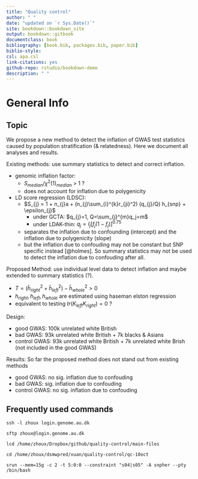 ```yaml
---
title: "Quality control"
author: " "
date: "updated on `r Sys.Date()`"
site: bookdown::bookdown_site
output: bookdown::gitbook
documentclass: book
bibliography: [book.bib, packages.bib, paper.bib]
biblio-style:
csl: apa.csl
link-citations: yes
github-repo: rstudio/bookdown-demo
description: " "
---
```


# General Info

## Topic

We propose a new method to detect the inflation of GWAS test statistics caused by population stratification (& relatedness). Here we document all analyses and results.

Existing methods: use summary statistics to detect and correct inflation.

  * genomic inflation factor: 
    * $S_{median}$/$\chi^2 (1)_{median}$ > 1 ? 
    * does not account for inflation due to polygenicity
    
  * LD score regression (LDSC):
    * $S_{j} = 1 + n_{j}a +  (n_{j}\sum_{i}^{k}r_{ji}^2) (q_{j}/Q) h_{snp} + \epsilon_{j}$
      * under GCTA: $q_{j}=1, Q=\sum_{j}^{m}q_j=m$ 
      * under LDAK-thin: $q_{j}=I_{j}[f_{j}(1-f_{j})]^{0.75}$
    * separates the inflation due to confounding (intercept) and the inflation due to polygenicity (slope)
    * but the inflation due to confouding may not be constant but SNP specific instead [@holmes]. So summary statistics may not be used to detect the inflation due to confouding after all. 

Proposed Method: use individual level data to detect inflation and maybe extended to summary statistics (?).
    
  * $T = (\hat{h}_{right}^2 + \hat{h}_{left}^2) - \hat{h}_{whole}^2 > 0$
  * $h_{right}, h_{left}, h_{whole}$ are estimated using haseman elston regression
  * equivalent to testing $tr(K_{left}K_{right}) = 0$ ?

Design:

  * good GWAS: 100k unrelated white British
  * bad GWAS: 93k unrelated white British + 7k blacks & Asians 
  * control GWAS: 93k unrelated white British + 7k unrelated white Brish (not included in the good GWAS)
  
Results: So far the proposed method does not stand out from existing methods

  * good GWAS: no sig. inflation due to confouding
  * bad GWAS: sig. inflation due to confouding
  * control GWAS: no sig. inflation due to confouding


## Frequently used commands

`ssh -l zhoux login.genome.au.dk`

`sftp zhoux@login.genome.au.dk`

`lcd /home/zhoux/Dropbox/github/quality-control/main-files`

`cd /home/zhoux/dsmwpred/xuan/quality-control/qc-10oct`

`srun --mem=15g -c 2 -t 5:0:0 --constraint "s04|s05" -A snpher --pty /bin/bash`



